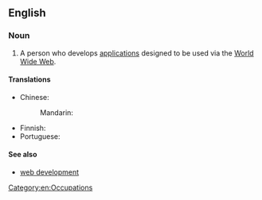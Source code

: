 ==English==

===Noun===
{{wikipedia}}
{{en-noun}}

# {{lb|en|computing|Internet}} A person who develops [[application]]s designed to be used via the [[World Wide Web]].

====Translations====
{{trans-top|person who develops applications}}
* Chinese:
*: Mandarin: {{t-needed|cmn}}
{{trans-mid}}
* Finnish: {{t-needed|fi}}
* Portuguese: {{t-needed|pt}}
{{trans-bottom}}

====See also====
* [[web development]]

[[Category:en:Occupations]]